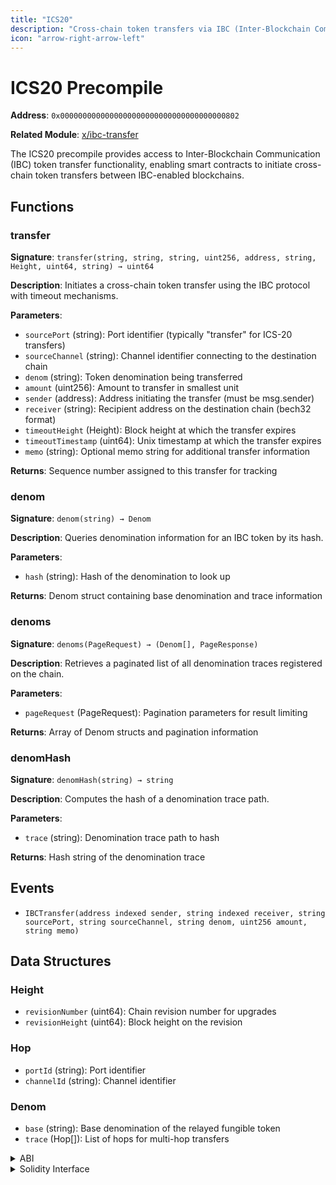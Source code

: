 ```yaml
---
title: "ICS20"
description: "Cross-chain token transfers via IBC (Inter-Blockchain Communication) protocol"
icon: "arrow-right-arrow-left"
---
```


# ICS20 Precompile

**Address**: `0x0000000000000000000000000000000000000802`

**Related Module**: [x/ibc-transfer](https://ibc.cosmos.network/main/apps/transfer/overview.html)

The ICS20 precompile provides access to Inter-Blockchain Communication (IBC) token transfer functionality, enabling smart contracts to initiate cross-chain token transfers between IBC-enabled blockchains.

## Functions

### transfer

**Signature**: `transfer(string, string, string, uint256, address, string, Height, uint64, string) → uint64`

**Description**: Initiates a cross-chain token transfer using the IBC protocol with timeout mechanisms.

**Parameters**:
- `sourcePort` (string): Port identifier (typically "transfer" for ICS-20 transfers)
- `sourceChannel` (string): Channel identifier connecting to the destination chain
- `denom` (string): Token denomination being transferred
- `amount` (uint256): Amount to transfer in smallest unit
- `sender` (address): Address initiating the transfer (must be msg.sender)
- `receiver` (string): Recipient address on the destination chain (bech32 format)
- `timeoutHeight` (Height): Block height at which the transfer expires
- `timeoutTimestamp` (uint64): Unix timestamp at which the transfer expires
- `memo` (string): Optional memo string for additional transfer information

**Returns**: Sequence number assigned to this transfer for tracking

### denom

**Signature**: `denom(string) → Denom`

**Description**: Queries denomination information for an IBC token by its hash.

**Parameters**:
- `hash` (string): Hash of the denomination to look up

**Returns**: Denom struct containing base denomination and trace information

### denoms

**Signature**: `denoms(PageRequest) → (Denom[], PageResponse)`

**Description**: Retrieves a paginated list of all denomination traces registered on the chain.

**Parameters**:
- `pageRequest` (PageRequest): Pagination parameters for result limiting

**Returns**: Array of Denom structs and pagination information

### denomHash

**Signature**: `denomHash(string) → string`

**Description**: Computes the hash of a denomination trace path.

**Parameters**:
- `trace` (string): Denomination trace path to hash

**Returns**: Hash string of the denomination trace

## Events

- `IBCTransfer(address indexed sender, string indexed receiver, string sourcePort, string sourceChannel, string denom, uint256 amount, string memo)`

## Data Structures

### Height
- `revisionNumber` (uint64): Chain revision number for upgrades
- `revisionHeight` (uint64): Block height on the revision

### Hop
- `portId` (string): Port identifier
- `channelId` (string): Channel identifier

### Denom
- `base` (string): Base denomination of the relayed fungible token
- `trace` (Hop[]): List of hops for multi-hop transfers

<details>
<summary>ABI</summary>

```json
[
  {
    "inputs": [
      {"internalType": "string", "name": "sourcePort", "type": "string"},
      {"internalType": "string", "name": "sourceChannel", "type": "string"},
      {"internalType": "string", "name": "denom", "type": "string"},
      {"internalType": "uint256", "name": "amount", "type": "uint256"},
      {"internalType": "address", "name": "sender", "type": "address"},
      {"internalType": "string", "name": "receiver", "type": "string"},
      {
        "components": [
          {"internalType": "uint64", "name": "revisionNumber", "type": "uint64"},
          {"internalType": "uint64", "name": "revisionHeight", "type": "uint64"}
        ],
        "internalType": "struct Height",
        "name": "timeoutHeight",
        "type": "tuple"
      },
      {"internalType": "uint64", "name": "timeoutTimestamp", "type": "uint64"},
      {"internalType": "string", "name": "memo", "type": "string"}
    ],
    "name": "transfer",
    "outputs": [{"internalType": "uint64", "name": "nextSequence", "type": "uint64"}],
    "stateMutability": "nonpayable",
    "type": "function"
  },
  {
    "inputs": [
      {"internalType": "string", "name": "hash", "type": "string"}
    ],
    "name": "denom",
    "outputs": [
      {
        "components": [
          {"internalType": "string", "name": "base", "type": "string"},
          {
            "components": [
              {"internalType": "string", "name": "portId", "type": "string"},
              {"internalType": "string", "name": "channelId", "type": "string"}
            ],
            "internalType": "struct Hop[]",
            "name": "trace",
            "type": "tuple[]"
          }
        ],
        "internalType": "struct Denom",
        "name": "denom",
        "type": "tuple"
      }
    ],
    "stateMutability": "view",
    "type": "function"
  },
  {
    "inputs": [
      {
        "components": [
          {"internalType": "bytes", "name": "key", "type": "bytes"},
          {"internalType": "uint64", "name": "offset", "type": "uint64"},
          {"internalType": "uint64", "name": "limit", "type": "uint64"},
          {"internalType": "bool", "name": "countTotal", "type": "bool"},
          {"internalType": "bool", "name": "reverse", "type": "bool"}
        ],
        "internalType": "struct PageRequest",
        "name": "pageRequest",
        "type": "tuple"
      }
    ],
    "name": "denoms",
    "outputs": [
      {
        "components": [
          {"internalType": "string", "name": "base", "type": "string"},
          {
            "components": [
              {"internalType": "string", "name": "portId", "type": "string"},
              {"internalType": "string", "name": "channelId", "type": "string"}
            ],
            "internalType": "struct Hop[]",
            "name": "trace",
            "type": "tuple[]"
          }
        ],
        "internalType": "struct Denom[]",
        "name": "denoms",
        "type": "tuple[]"
      },
      {
        "components": [
          {"internalType": "bytes", "name": "nextKey", "type": "bytes"},
          {"internalType": "uint64", "name": "total", "type": "uint64"}
        ],
        "internalType": "struct PageResponse",
        "name": "pageResponse",
        "type": "tuple"
      }
    ],
    "stateMutability": "view",
    "type": "function"
  },
  {
    "inputs": [
      {"internalType": "string", "name": "trace", "type": "string"}
    ],
    "name": "denomHash",
    "outputs": [{"internalType": "string", "name": "hash", "type": "string"}],
    "stateMutability": "view",
    "type": "function"
  }
]
```

</details>

<details>
<summary>Solidity Interface</summary>

```solidity
// SPDX-License-Identifier: LGPL-3.0-only
pragma solidity >=0.8.18;

import "../common/Types.sol";

/// @dev The ICS20I contract's address.
address constant ICS20_PRECOMPILE_ADDRESS = 0x0000000000000000000000000000000000000802;

/// @dev The ICS20 contract's instance.
ICS20I constant ICS20_CONTRACT = ICS20I(ICS20_PRECOMPILE_ADDRESS);

/// @dev Denom contains the base denomination for ICS20 fungible tokens and the
/// source tracing information path.
struct Denom {
    /// base denomination of the relayed fungible token.
    string base;
    /// trace contains a list of hops for multi-hop transfers.
    Hop[] trace;
}

/// @dev Hop defines a port ID, channel ID pair specifying where
/// tokens must be forwarded next in a multi-hop transfer.
struct Hop {
    string portId;
    string channelId;
}

/// @author Evmos Team
/// @title ICS20 Transfer Precompiled Contract
/// @dev The interface through which solidity contracts will interact with IBC Transfer (ICS20)
/// @custom:address 0x0000000000000000000000000000000000000802
interface ICS20I {
    /// @dev Emitted when an ICS-20 transfer is executed.
    /// @param sender The address of the sender.
    /// @param receiver The address of the receiver.
    /// @param sourcePort The source port of the IBC transaction, For v2 packets, leave it empty.
    /// @param sourceChannel The source channel of the IBC transaction, For v2 packets, set the client ID.
    /// @param denom The denomination of the tokens transferred.
    /// @param amount The amount of tokens transferred.
    /// @param memo The IBC transaction memo.
    event IBCTransfer(
        address indexed sender,
        string indexed receiver,
        string sourcePort,
        string sourceChannel,
        string denom,
        uint256 amount,
        string memo
    );

    /// @dev Transfer defines a method for performing an IBC transfer.
    /// @param sourcePort the port on which the packet will be sent
    /// @param sourceChannel the channel by which the packet will be sent
    /// @param denom the denomination of the Coin to be transferred to the receiver
    /// @param amount the amount of the Coin to be transferred to the receiver
    /// @param sender the hex address of the sender
    /// @param receiver the bech32 address of the receiver
    /// @param timeoutHeight the timeout height relative to the current block height. 
    /// The timeout is disabled when set to 0
    /// @param timeoutTimestamp the timeout timestamp in absolute nanoseconds since unix epoch. 
    /// The timeout is disabled when set to 0
    /// @param memo optional memo
    /// @return nextSequence sequence number of the transfer packet sent
    function transfer(
        string memory sourcePort,
        string memory sourceChannel,
        string memory denom,
        uint256 amount,
        address sender,
        string memory receiver,
        Height memory timeoutHeight,
        uint64 timeoutTimestamp,
        string memory memo
    ) external returns (uint64 nextSequence);

    /// @dev denoms Defines a method for returning all denoms.
    /// @param pageRequest Defines the pagination parameters to for the request.
    function denoms(
        PageRequest memory pageRequest
    )
        external
        view
        returns (
            Denom[] memory denoms,
            PageResponse memory pageResponse
        );

    /// @dev Denom defines a method for returning a denom.
    function denom(
        string memory hash
    ) external view returns (Denom memory denom);

    /// @dev DenomHash defines a method for returning a hash of the denomination info.
    function denomHash(
        string memory trace
    ) external view returns (string memory hash);
}
```

</details>